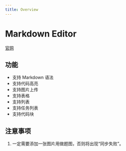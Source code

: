 ```yaml
---
title: Overview
---
```

# Markdown Editor

[官网](https://md.multipost.app)

## 功能

- 支持 Markdown 语法
- 支持代码高亮
- 支持图片上传
- 支持表格
- 支持列表
- 支持任务列表
- 支持代码块

## 注意事项
1. 一定需要添加一张图片用做题图，否则将出现“同步失败”。